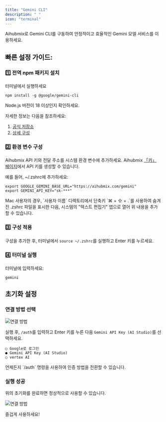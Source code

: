 ```yaml
---
title: "Gemini CLI"
description: " "
icon: "terminal"
---
```


Aihubmix로 Gemini CLI를 구동하여 안정적이고 효율적인 Gemini 모델 서비스를 이용하세요.

## 빠른 설정 가이드:

### 1️⃣ 전역 npm 패키지 설치

터미널에서 실행하세요

```shell
npm install -g @google/gemini-cli
```

Node.js 버전이 18 이상인지 확인하세요.

자세한 정보는 다음을 참조하세요:

1. [공식 저장소](https://github.com/google-gemini/gemini-cli)
2. [상세 구성](https://github.com/google-gemini/gemini-cli/blob/main/docs/cli/configuration.md)

### 2️⃣ 환경 변수 구성

Aihubmix API 키와 전달 주소를 시스템 환경 변수에 추가하세요. Aihubmix [「키」 페이지](https://aihubmix.com/token)에서 API 키를 생성할 수 있습니다.

예를 들어, ~/.zshrc에 추가하세요:

```shell
export GOOGLE_GEMINI_BASE_URL="https://aihubmix.com/gemini"
export GEMINI_API_KEY="sk-***"
```

<Tip>
  Mac 사용자의 경우, `사용자 이름` 디렉토리에서 단축키 `⌘ + ⇧ + .`를 사용하여 숨겨진 .zshrc 파일을 표시한 다음, 시스템의 "텍스트 편집기" 앱으로 열어 위 내용을 추가할 수 있습니다.
</Tip>

### 3️⃣ 구성 적용

구성을 추가한 후, 터미널에서 `source ~/.zshrc`를 실행하고 Enter 키를 누르세요.

### 4️⃣ 터미널 실행

터미널에 입력하세요:

```shell
gemini
```

## 초기화 설정

### 연결 방법 선택

![연결 방법](../../public/en/gemini-cli-auth.png)

실행 후, `/auth`를 입력하고 Enter 키를 누른 다음 `Gemini API Key (AI Studio)`를 선택하세요.

```shell
○ Google로 로그인
● Gemini API Key (AI Studio)
○ vertex AI
```

<Note>
  언제든지 `/auth` 명령을 사용하여 인증 방법을 전환할 수 있습니다.
</Note>

### 실행 성공

위의 초기화를 완료하면 정상적으로 사용할 수 있습니다.

![연결 방법](../../public/en/gemini-cli-aihubmix.png)

즐겁게 사용하세요\!
